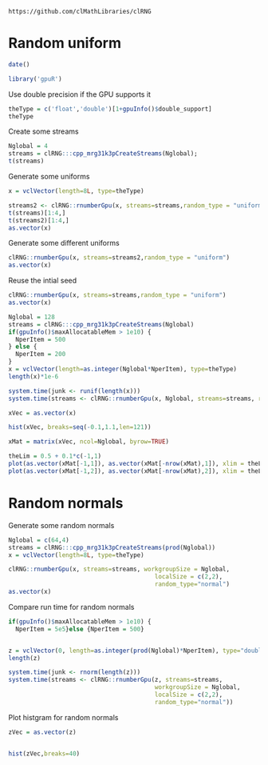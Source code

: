 <!--
%\VignetteEngine{knitr::knitr}
%\VignetteIndexEntry{Random uniform}
-->


`https://github.com/clMathLibraries/clRNG`

# Random uniform

```r
date()
```


```r
library('gpuR')
```

Use double precision if the GPU supports it
```r
theType = c('float','double')[1+gpuInfo()$double_support]
theType
```

Create some streams
```r
Nglobal = 4
streams = clRNG:::cpp_mrg31k3pCreateStreams(Nglobal);
t(streams)
```

Generate some uniforms
```r
x = vclVector(length=8L, type=theType)

streams2 <- clRNG::rnumberGpu(x, streams=streams,random_type = "uniform")
t(streams)[1:4,]
t(streams2)[1:4,]
as.vector(x)
```
Generate some different uniforms
```r
clRNG::rnumberGpu(x, streams=streams2,random_type = "uniform")
as.vector(x)
```

Reuse the intial seed
```r
clRNG::rnumberGpu(x, streams=streams,random_type = "uniform")
as.vector(x)
```

```r


Nglobal = 128
streams = clRNG:::cpp_mrg31k3pCreateStreams(Nglobal)
if(gpuInfo()$maxAllocatableMem > 1e10) {
  NperItem = 500
} else {
  NperItem = 200
}
x = vclVector(length=as.integer(Nglobal*NperItem), type=theType)
length(x)*1e-6

system.time(junk <- runif(length(x)))
system.time(streams <- clRNG::rnumberGpu(x, Nglobal, streams=streams, random_type = "uniform"))

xVec = as.vector(x)

hist(xVec, breaks=seq(-0.1,1.1,len=121))

xMat = matrix(xVec, ncol=Nglobal, byrow=TRUE)

theLim = 0.5 + 0.1*c(-1,1)
plot(as.vector(xMat[-1,1]), as.vector(xMat[-nrow(xMat),1]), xlim = theLim, ylim=theLim, pch='.')
plot(as.vector(xMat[-1,2]), as.vector(xMat[-nrow(xMat),2]), xlim = theLim, ylim=theLim, pch='.')

```

# Random normals

Generate some random normals
```r
Nglobal = c(64,4)
streams = clRNG:::cpp_mrg31k3pCreateStreams(prod(Nglobal))
x = vclVector(length=8L, type=theType)

clRNG::rnumberGpu(x, streams=streams, workgroupSize = Nglobal,
                                         localSize = c(2,2),
                                         random_type="normal")
as.vector(x)
```



Compare run time for random normals
```r

if(gpuInfo()$maxAllocatableMem > 1e10) {
  NperItem = 5e5}else {NperItem = 500}


z = vclVector(0, length=as.integer(prod(Nglobal)*NperItem), type="double")
length(z)

system.time(junk <- rnorm(length(z)))
system.time(streams <- clRNG::rnumberGpu(z, streams=streams, 
                                         workgroupSize = Nglobal,
                                         localSize = c(2,2),
                                         random_type="normal"))
```

Plot histgram for random normals
```r

zVec = as.vector(z)


hist(zVec,breaks=40)
```














